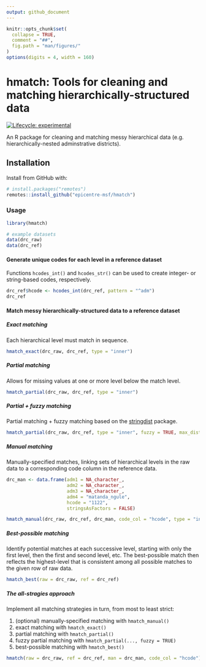 ```yaml
---
output: github_document
---
```


<!-- README.md is generated from README.Rmd. Please edit that file -->

```r
knitr::opts_chunk$set(
  collapse = TRUE,
  comment = "##",
  fig.path = "man/figures/"
)
options(digits = 4, width = 160)
```

# hmatch: Tools for cleaning and matching hierarchically-structured data
<!-- badges: start -->
[![Lifecycle: experimental](https://img.shields.io/badge/lifecycle-experimental-orange.svg)](https://www.tidyverse.org/lifecycle/#experimental)
<!-- badges: end -->

An R package for cleaning and matching messy hierarchical data (e.g.
hierarchically-nested adminstrative districts).


## Installation

Install from GitHub with:

```r
# install.packages("remotes")
remotes::install_github("epicentre-msf/hmatch")
```

### Usage

```r
library(hmatch)

# example datasets
data(drc_raw)
data(drc_ref)
```


#### Generate unique codes for each level in a reference dataset

Functions `hcodes_int()` and `hcodes_str()` can be used to create integer- or
string-based codes, respectively.

```r
drc_ref$hcode <- hcodes_int(drc_ref, pattern = "^adm")
drc_ref
```

#### Match messy hierarchically-structured data to a reference dataset

##### Exact matching

Each hierarchical level must match in sequence.

```r
hmatch_exact(drc_raw, drc_ref, type = "inner")
```

##### Partial matching

Allows for missing values at one or more level below the match level.

```r
hmatch_partial(drc_raw, drc_ref, type = "inner")
```

##### Partial + fuzzy matching

Partial matching + fuzzy matching based on the
[stringdist](https://github.com/markvanderloo/stringdist) package.

```r
hmatch_partial(drc_raw, drc_ref, type = "inner", fuzzy = TRUE, max_dist = 2)
```

##### Manual matching

Manually-specified matches, linking sets of hierarchical levels in the raw data
to a corresponding code column in the reference data.

```r
drc_man <- data.frame(adm1 = NA_character_,
                      adm2 = NA_character_,
                      adm3 = NA_character_,
                      adm4 = "matanda_ngule",
                      hcode = "1122",
                      stringsAsFactors = FALSE)

hmatch_manual(drc_raw, drc_ref, drc_man, code_col = "hcode", type = "inner")
```

##### Best-possible matching

Identify potential matches at each successive level, starting with only the
first level, then the first and second level, etc. The best-possible match then
reflects the highest-level that is consistent among all possible matches to the
given row of raw data.

```r
hmatch_best(raw = drc_raw, ref = drc_ref)
```

##### The all-stragies approach

Implement all matching strategies in turn, from most to least strict:

1. (optional) manually-specified matching with `hmatch_manual()`
2. exact matching with `hmatch_exact()`
3. partial matching with `hmatch_partial()`
4. fuzzy partial matching with `hmatch_partial(..., fuzzy = TRUE)`
5. best-possible matching with `hmatch_best()`

```r
hmatch(raw = drc_raw, ref = drc_ref, man = drc_man, code_col = "hcode")
```

